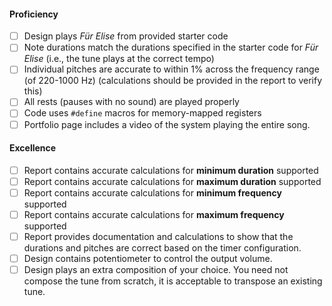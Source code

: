 #### Proficiency

- [ ] Design plays *Für Elise* from provided starter code
- [ ] Note durations match the durations specified in the starter code for *Für Elise* (i.e., the tune plays at the correct tempo)
- [ ] Individual pitches are accurate to within 1% across the frequency range (of 220-1000 Hz) (calculations should be provided in the report to verify this)
- [ ] All rests (pauses with no sound) are played properly
- [ ] Code uses `#define` macros for memory-mapped registers
- [ ] Portfolio page includes a video of the system playing the entire song.

#### Excellence

- [ ] Report contains accurate calculations for **minimum duration** supported
- [ ] Report contains accurate calculations for **maximum duration** supported
- [ ] Report contains accurate calculations for **minimum frequency** supported
- [ ] Report contains accurate calculations for **maximum frequency** supported
- [ ] Report provides documentation and calculations to show that the durations and pitches are correct based on the timer configuration.
- [ ] Design contains potentiometer to control the output volume.
- [ ] Design plays an extra composition of your choice. You need not compose the tune from scratch, it is acceptable to transpose an existing tune.